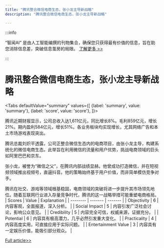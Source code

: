 ```yaml
---
title: "腾讯整合微信电商生态，张小龙主导新战略"
description: "腾讯整合微信电商生态，张小龙主导新战略"

---
```



:::info

“智闻AI“ 是由人工智能编撰的刊物集合，确保您只获得最有价值的信息，旨在助您消除信息差，突破信息茧房的局限。  [了解更多 >>](/)

:::

# 腾讯整合微信电商生态，张小龙主导新战略


<Tabs
	defaultValue="summary"
	values={[
	{label: 'summary', value: 'summary'},
	{label: 'score', value: 'score'},
]}>
<TabItem value="summary">


腾讯近期财报显示，公司总收入达1,611亿元，同比增长8%。毛利859亿元，增长21%。期内盈利584亿元，增长51%。各业务板块均实现增长，尤其网络广告和本土市场游戏表现突出。

腾讯总裁刘炽平透露，公司正整合微信生态内的电商项目，由张小龙主导，构建系统化的微信电商生态。此举旨在利用微信的流量和用户优势，挑战电商领域的巨头如阿里巴巴和京东。

张小龙，被誉为“微信之父”，在腾讯内部战绩显赫。他曾成功打造微信，并在短视频领域推出视频号，直逼抖音。他的策略始终基于用户价值，而非简单模仿竞争对手。

腾讯在社交、游戏等领域根基稳固，电商领域的突破将进一步提升其市场领先地位。随着互联网行业进入存量竞争时代，腾讯的这一战略举措可能重塑电商格局。
</TabItem>
<TabItem value="score">
	| Scores     | Value   | Explanation |
	| -------- | ------- | ------- |
	| Objectivity  | 6    | 内容客观，全面报道，深入分析。    |
	| Social Impact | 5     | 内容引发广泛社会讨论，影响公众意见。    |
	| Credibility    | 5    | 内容完全可信，权威来源，证据充分。    |
	| Potential    | 6    | 内容具有极高潜力，几乎必然引发重大变化。    |
	| Practicality    | 4    | 内容高度实用，可直接应用于实际问题。    |
	| Entertainment Value    | 3    | 内容具有一定娱乐价值，能吸引部分观众。    |
</TabItem>
</Tabs>

[Full article>>](https://www.36kr.com/p/2913726284667779)
